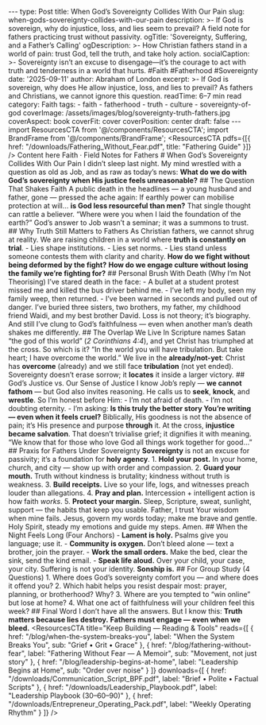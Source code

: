 ﻿--- type: Post title: When God’s Sovereignty Collides With Our Pain slug: when-gods-sovereignty-collides-with-our-pain description: >- If God is sovereign, why do injustice, loss, and lies seem to prevail? A field note for fathers practicing trust without passivity. ogTitle: 'Sovereignty, Suffering, and a Father’s Calling' ogDescription: >- How Christian fathers stand in a world of pain: trust God, tell the truth, and take holy action. socialCaption: >- Sovereignty isn’t an excuse to disengage—it’s the courage to act with truth and tenderness in a world that hurts. #Faith #Fatherhood #Sovereignty date: '2025-09-11' author: Abraham of London excerpt: >- If God is sovereign, why does He allow injustice, loss, and lies to prevail? As fathers and Christians, we cannot ignore this question. readTime: 6–7 min read category: Faith tags: - faith - fatherhood - truth - culture - sovereignty-of-god coverImage: /assets/images/blog/sovereignty-truth-fathers.jpg coverAspect: book coverFit: cover coverPosition: center draft: false --- import ResourcesCTA from '@/components/ResourcesCTA'; import BrandFrame from '@/components/BrandFrame'; <ResourcesCTA pdfs={[{ href: "/downloads/Fathering_Without_Fear.pdf", title: "Fathering Guide" }]} /> <BrandFrame title="Legacy Tips" subtitle="Key Advice"> Content here </BrandFrame> <HeroEyebrow>Faith · Field Notes for Fathers</HeroEyebrow> # When God’s Sovereignty Collides With Our Pain I didn’t sleep last night. My mind wrestled with a question as old as Job, and as raw as today’s news: <PullLine> **What do we do with God’s sovereignty when His justice feels unreasonable?** </PullLine> <Rule /> ## The Question That Shakes Faith A public death in the headlines — a young husband and father, gone — pressed the ache again: <PullLine subtle> If earthly power can mobilise protection at will… **is God less resourceful than men?** </PullLine> That single thought can rattle a believer. <Verse cite="Job 38:4"> “Where were you when I laid the foundation of the earth?” </Verse> God’s answer to Job wasn’t a seminar; it was a summons to trust. <Rule /> ## Why Truth Still Matters to Fathers As Christian fathers, we cannot shrug at reality. We are raising children in a world where **truth is constantly on trial**. - Lies shape institutions. - Lies set norms. - Lies stand unless someone contests them with clarity and charity. <Note tone="key" title="The Father’s Engagement"> **How do we fight without being deformed by the fight?** **How do we engage culture without losing the family we’re fighting for?** </Note> <Rule /> ## Personal Brush With Death (Why I’m Not Theorising) I’ve stared death in the face: - A bullet at a student protest missed me and killed the bus driver behind me. - I’ve left my body, seen my family weep, then returned. - I’ve been warned in seconds and pulled out of danger. I’ve buried three sisters, two brothers, my father, my childhood friend Waidi, and my best brother David. Loss is not theory; it’s biography. And still I’ve clung to God’s faithfulness — even when another man’s death shakes me differently. <Rule /> ## The Overlap We Live In Scripture names Satan “the god of this world” (*2 Corinthians 4:4*), and yet Christ has triumphed at the cross. So which is it? <Verse cite="John 16:33"> “In the world you will have tribulation. But take heart; I have overcome the world.” </Verse> We live in the **already/not-yet**: Christ has **overcome** (already) and we still face **tribulation** (not yet ended). Sovereignty doesn’t erase sorrow; it **locates** it inside a larger victory. <Rule /> ## God’s Justice vs. Our Sense of Justice I know Job’s reply — **we cannot fathom** — but God also invites reasoning. He calls us to **seek**, **knock**, and **wrestle**. So I’m honest before Him: - I’m not afraid of death. - I’m not doubting eternity. - I’m asking: **Is this truly the better story You’re writing — even when it feels cruel?** Biblically, His goodness is not the absence of pain; it’s His presence and purpose **through** it. At the cross, **injustice became salvation**. That doesn’t trivialise grief; it dignifies it with meaning. <Verse cite="Romans 8:28"> “We know that for those who love God all things work together for good…” </Verse> <Rule /> ## Praxis for Fathers Under Sovereignty **Sovereignty** is not an excuse for passivity; it’s a foundation for **holy agency**. 1. **Hold your post.** In your home, church, and city — show up with order and compassion. 2. **Guard your mouth.** Truth without kindness is brutality; kindness without truth is weakness. 3. **Build receipts.** Live so your life, logs, and witnesses preach louder than allegations. 4. **Pray and plan.** Intercession + intelligent action is how faith *works*. 5. **Protect your margin.** Sleep, Scripture, sweat, sunlight, support — the habits that keep you usable. <Note tone="key" title="A 60-Second Daily Prayer"> Father, I trust Your wisdom when mine fails. Jesus, govern my words today; make me brave and gentle. Holy Spirit, steady my emotions and guide my steps. Amen. </Note> <Rule /> ## When the Night Feels Long (Four Anchors) - **Lament is holy.** Psalms give you language; use it. - **Community is oxygen.** Don’t bleed alone — text a brother, join the prayer. - **Work the small orders.** Make the bed, clear the sink, send the kind email. - **Speak life aloud.** Over your child, your case, your city. <PullLine subtle> Suffering is not your identity. **Sonship is.** </PullLine> <Rule /> ## For Group Study (4 Questions) 1. Where does God’s sovereignty comfort you — and where does it offend you? 2. Which habit helps you resist despair most: prayer, planning, or brotherhood? Why? 3. Where are you tempted to “win online” but lose at home? 4. What one act of faithfulness will your children feel this week? <Rule /> ## Final Word I don’t have all the answers. But I know this: <PullLine> **Truth matters because lies destroy.** **Fathers must engage — even when we bleed.** </PullLine> <ResourcesCTA title="Keep Building — Reading & Tools" reads={[ { href: "/blog/when-the-system-breaks-you", label: "When the System Breaks You", sub: "Grief • Grit • Grace" }, { href: "/blog/fathering-without-fear", label: "Fathering Without Fear — A Memoir", sub: "Movement, not just story" }, { href: "/blog/leadership-begins-at-home", label: "Leadership Begins at Home", sub: "Order over noise" } ]} downloads={[ { href: "/downloads/Communication_Script_BPF.pdf", label: "Brief • Polite • Factual Scripts" }, { href: "/downloads/Leadership_Playbook.pdf", label: "Leadership Playbook (30–60–90)" }, { href: "/downloads/Entrepreneur_Operating_Pack.pdf", label: "Weekly Operating Rhythm" } ]} /> <ShareRow text="Sovereignty isn’t passivity. Fathers can trust God and take holy action—at home, in church, and in the city." hashtags="Faith,Fatherhood,Sovereignty,Truth" />
